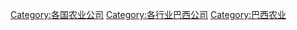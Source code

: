 [[Category:各国农业公司|Category:各国农业公司]]
[[Category:各行业巴西公司|Category:各行业巴西公司]]
[[Category:巴西农业|Category:巴西农业]]
